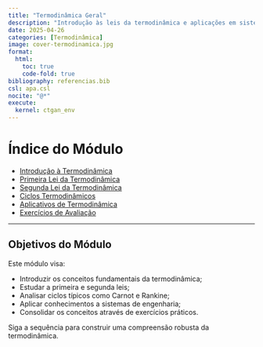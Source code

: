 ```yaml
---
title: "Termodinâmica Geral"
description: "Introdução às leis da termodinâmica e aplicações em sistemas físicos."
date: 2025-04-26
categories: [Termodinâmica]
image: cover-termodinamica.jpg
format:
  html:
    toc: true
    code-fold: true
bibliography: referencias.bib
csl: apa.csl
nocite: "@*"
execute:
  kernel: ctgan_env
---
```


# Índice do Módulo

- [Introdução à Termodinâmica](introducao-termodinamica.html)
- [Primeira Lei da Termodinâmica](primeira-lei.html)
- [Segunda Lei da Termodinâmica](segunda-lei.html)
- [Ciclos Termodinâmicos](ciclos-termodinamicos.html)
- [Aplicativos de Termodinâmica](aplicacoes-termodinamica.html)
- [Exercícios de Avaliação](avaliacao-termodinamica.html)

---

## Objetivos do Módulo

Este módulo visa:

- Introduzir os conceitos fundamentais da termodinâmica;
- Estudar a primeira e segunda leis;
- Analisar ciclos típicos como Carnot e Rankine;
- Aplicar conhecimentos a sistemas de engenharia;
- Consolidar os conceitos através de exercícios práticos.

Siga a sequência para construir uma compreensão robusta da termodinâmica.